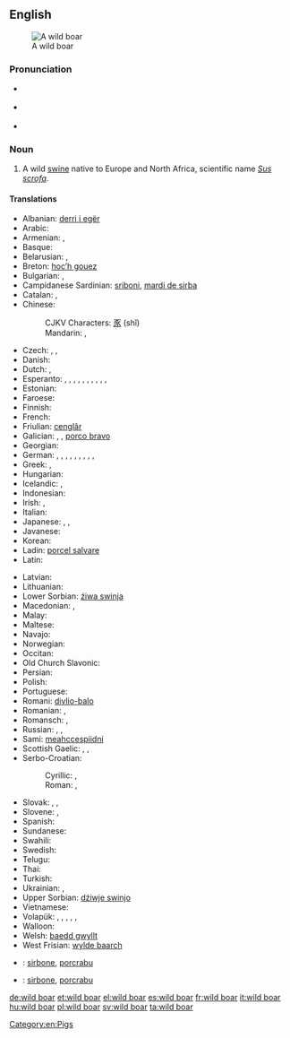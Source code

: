{{wikipedia}}
==English==
[[Image:Zwijntje.JPG|thumb|A wild boar]]

===Pronunciation===
* {{a|US}} {{IPA|/ˈwaɪld ˈboɹ/}}
* {{a|RP}} {{IPA|/ˈwaɪld ˈbɔː/}}
* {{audio|en-uk-wild boar.ogg|Audio (UK)}}

===Noun===
{{en-noun|sg=[[wild]] [[boar]]}}

# A wild [[swine]] native to Europe and North Africa, scientific name ''[[Sus scrofa]]''.

====Translations====
{{trans-top|''Sus scrofa''}}
* Albanian: [[derri i egër]]
* Arabic: {{t|ar|خنزير بري|m|tr=xanzīr bariyy|sc=Arab}}
* Armenian: {{t-|hy|վայրի խոզ|tr=vayri xoz}}, {{t-|hy|վարազ|tr=varaz}}
* Basque: {{t|eu|basurde}}
* Belarusian: {{t|be|кабан|m|tr=kabán|sc=Cyrl}}, {{t|be|дзік|m|tr=dzik|sc=Cyrl}}
* Breton: [[hoc’h gouez]]
* Bulgarian: {{t|bg|дива свиня|tr=díva svinjá|f}}, {{t|bg|глиган|m|tr=gligan}}
* Campidanese Sardinian: [[sriboni]], [[mardi de sirba]]
* Catalan: {{t|ca|senglar|m}}, {{t|ca|porc senglar|m}}
* Chinese:
*: CJKV Characters: [[豕]] (shǐ)
*: Mandarin: {{t|zh|野豬|sc=Hani}}, {{t|zh|野猪|tr=yězhū|sc=Hani}}
* Czech: {{t-|cs|divočák|m}}, {{t|cs|kanec|m}}, {{t|cs|prase divoké}} {{g|cs}}
* Danish: {{t-|da|vildsvin|c}}
* Dutch: {{t+|nl|everzwijn|n}}, {{t+|nl|wild zwijn|n}}
* Esperanto: {{qualifier|♂♀}} {{t-|eo|apro}}, {{qualifier|♂}} {{t-|eo|virapro}}, {{qualifier|♀}} {{t-|eo|aprino}}, {{qualifier|♂♀ offspring}} {{t-|eo|aprido}}, {{qualifier|♂ offspring}} {{t-|eo|viraprido}}, {{qualifier|♀ offspring}} {{t-|eo|apridino}}, {{qualifier|♂♀}} {{t|eo|sovaĝa porko}}, {{qualifier|♂}} {{t|eo|sovaĝa virporko}},  {{qualifier|♀}} {{t|eo|sovaĝa porkino}},  {{qualifier|♂♀}} {{t|eo|sovaĝa porkido}},  {{qualifier|♂}} {{t|eo|sovaĝa virporkido}} {{qualifier|♀}} {{t|eo|sovaĝa porkidino}}
* Estonian: {{t-|et|metssiga}}
* Faroese: {{t|fo|villsvín}}
* Finnish: {{t-|fi|villisika}}
* French: {{t+|fr|sanglier|m}}
* Friulian: [[cenglâr]]
* Galician: {{t+|gl|xabaril|m|xs=Galician}}, {{t-|gl|xabarín|m|xs=Galician}}, [[porco bravo]] {{m}}
* Georgian: {{t|ka|ქოს­მე­ნი|tr=kosmeni|sc=Geor}}
* German: {{t+|de|Wildschwein|n}}, {{qualifier|collective}} {{t-|de|Wildschweinrudel|n}}, {{t-|de|Wildeber|m}}, {{t-|de|Wildsau|f}}, {{qualifier|from [[DWB]]}} {{t-|de|Bacher|m}}, {{t-|de|Keiler|m}}, {{t-|de|Bache|f}}, {{qualifier|hunting, collective}} {{t-|de|Schwarzwild|n}}, {{qualifier|young offspring}} {{t-|de|Frischling|m}}, {{qualifier|colloquial}} {{t+|de|Schwarzkittel|n}}
* Greek: {{t+|el|κάπρος|m|tr=kápros}}, {{t+|el|αγριογούρουνο|n|tr=agriogúruno}}
* Hungarian: {{t+|hu|vaddisznó}}
* Icelandic: {{t-|is|villisvín|n}}, {{t-|is|villigöltur|m}}
* Indonesian: {{t-|id|babi hutan|xs=Indonesian}}
* Irish: {{t|ga|torc|m}}, {{t|ga|torc allta|m}}
* Italian: {{t+|it|cinghiale|m}}
* Japanese: {{t|ja|野猪|tr=やちょ, yacho|sc=Jpan}}, {{t|ja|猪|tr=いのしし, inoshishi|sc=Jpan}}, {{t|ja|イノシシ|tr=inoshishi|sc=Jpan}}
* Javanese: {{t-|jv|celeng|xs=Javanese}}
* Korean: {{t|ko|멧돼지|tr=metdwaeji}}
* Ladin: [[porcel salvare]]
* Latin: {{t|la|aper|m}}
{{trans-mid}}
* Latvian: {{t|lv|mežacūka}}
* Lithuanian: {{t+|lt|šernas|xs=Lithuanian}}
* Lower Sorbian: [[źiwa swinja]]
* Macedonian: {{t|mk|дива свиња|tr=díva svínja|f}}, {{t-|mk|вепар|m|tr=vépar}}
* Malay: {{t|ms|babi hutan}}
* Maltese: {{t|mt|ħanżir salvaġġ|m}}
* Navajo: {{tø|nv|bisóodi ałchiní}}
* Norwegian: {{t+|no|villsvin|n}}
* Occitan: {{t+|oc|singlar|m|xs=Occitan}}
* Old Church Slavonic: {{tø|cu|вєпрь|m|tr=veprĭ|sc=Cyrs}}
* Persian: {{t|fa|گراز|tr=gerâz|sc=fa-Arab}}
* Polish: {{t+|pl|dzik|m}}
* Portuguese: {{t+|pt|javali|m}}
* Romani: [[divlio-balo]] {{m}}
* Romanian: {{t-|ro|mistreț}}, {{t-|ro|vier}}
* Romansch: {{t|rm|ver|m}}, {{t|rm|portg selvadi|m}}
* Russian: {{t+|ru|кабан|m|tr=kabán}}, {{t+|ru|вепрь|m|tr=véprʹ}}, {{t|ru|дикая свинья|f|tr=díkaja svinʹjá|sc=Cyrl}}
* Sami: [[meahccespiidni]]
* Scottish Gaelic: {{t-|gd|torc|m|xs=Scottish Gaelic}}, {{t-|gd|torc allaidh|m|xs=Scottish Gaelic}}, {{t-|gd|torc fiadhaich|m|xs=Scottish Gaelic}}
* Serbo-Croatian:
*: Cyrillic: {{t|sh|дивљa свиња|f}}, {{t|sh|вепар|m}}
*: Roman: {{t|sh|divlja svinja|f}}, {{t|sh|vepar|m}}
* Slovak: {{t|sk|diviak|m}}, {{t|sk|kanec|m}}, {{t|sk|diviak lesný|m}}
* Slovene: {{t|sl|divji prašič|m}}, {{t+|sl|merjasec|m}}
* Spanish: {{t+|es|jabalí|m}}
* Sundanese: {{t+|su|bagong|xs=Sundanese}}
* Swahili: {{t|sw|jivi}}
* Swedish: {{t+|sv|vildsvin|c}}
* Telugu: {{t+|te|అడవిపంది|tr=adavi-paMdi}}
* Thai: {{t|th|หมูป่า}}
* Turkish: {{t+|tr|yaban domuzu}}
* Ukrainian: {{t|uk|кабан|m|tr=kabán|sc=Cyrl}}, {{t|uk|вепр|m|tr=vepr|sc=Cyrl}}
* Upper Sorbian: [[dźiwje swinjo]]
* Vietnamese: {{t+|vi|lợn rừng|xs=Vietnamese}}
* Volapük: {{qualifier|[[♂]][[♀]]}} {{t+|vo|saglied}}, {{qualifier|♂}} {{t+|vo|hisaglied}}, {{qualifier|♀}} {{t+|vo|jisaglied}}, {{qualifier|♂♀ offspring}} {{t-|vo|sagliedül}}, {{qualifier|♂ offspring}} {{t-|vo|hisagliedül}}, {{qualifier|♀ offspring}} {{t-|vo|jisagliedül}}
* Walloon: {{t|wa|singlé}}
* Welsh: [[baedd gwyllt]]
* West Frisian: [[wylde baarch]]
{{trans-bottom}}

{{checktrans-top}}
* {{ttbc|sdn}}: [[sirbone]], [[porcrabu]] {{m}}
{{trans-mid}}
* {{ttbc|sdc}}: [[sirbone]], [[porcrabu]] {{m}}
{{trans-bottom}}

{{commons}}

[[Category:en:Pigs]]

[[de:wild boar]]
[[et:wild boar]]
[[el:wild boar]]
[[es:wild boar]]
[[fr:wild boar]]
[[it:wild boar]]
[[hu:wild boar]]
[[pl:wild boar]]
[[sv:wild boar]]
[[ta:wild boar]]